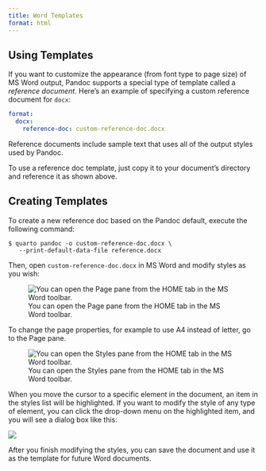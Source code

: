 ```yaml
---
title: Word Templates
format: html
---
```


## Using Templates

If you want to customize the appearance (from font type to page size) of MS Word output, Pandoc supports a special type of template called a *reference document*. Here's an example of specifying a custom reference document for `docx`:

``` yaml
format:
  docx:
    reference-doc: custom-reference-doc.docx
```

Reference documents include sample text that uses all of the output styles used by Pandoc.

To use a reference doc template, just copy it to your document's directory and reference it as shown above.

## Creating Templates

To create a new reference doc based on the Pandoc default, execute the following command:

    $ quarto pandoc -o custom-reference-doc.docx \
       --print-default-data-file reference.docx

Then, open `custom-reference-doc.docx` in MS Word and modify styles as you wish:

![You can open the Page pane from the HOME tab in the MS Word toolbar.](images/word-page.png){.preview-image fig-alt="Screenshot of Microsoft Word document open with Page  pane open in a pane over the left side of the document."}

To change the page properties, for example to use A4 instead of letter, go to the Page pane.

![You can open the Styles pane from the HOME tab in the MS Word toolbar.](images/word-styles.png){.preview-image fig-alt="Screenshot of Microsoft Word document open with Styles pane open in a pane over the left side of the document."}

When you move the cursor to a specific element in the document, an item in the styles list will be highlighted. If you want to modify the style of any type of element, you can click the drop-down menu on the highlighted item, and you will see a dialog box like this:

![](images/word-modify-styles.png){fig-alt="Modify Style dialog box with a properties section for selecting what is to be styled, and a formatting section for selecting the style settings. The color selection dropdown in the formatting section is open."}

After you finish modifying the styles, you can save the document and use it as the template for future Word documents.
